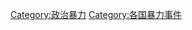 {{Categories by country|nocat}}

[[Category:政治暴力|Category:政治暴力]]
[[Category:各国暴力事件|Category:各国暴力事件]]